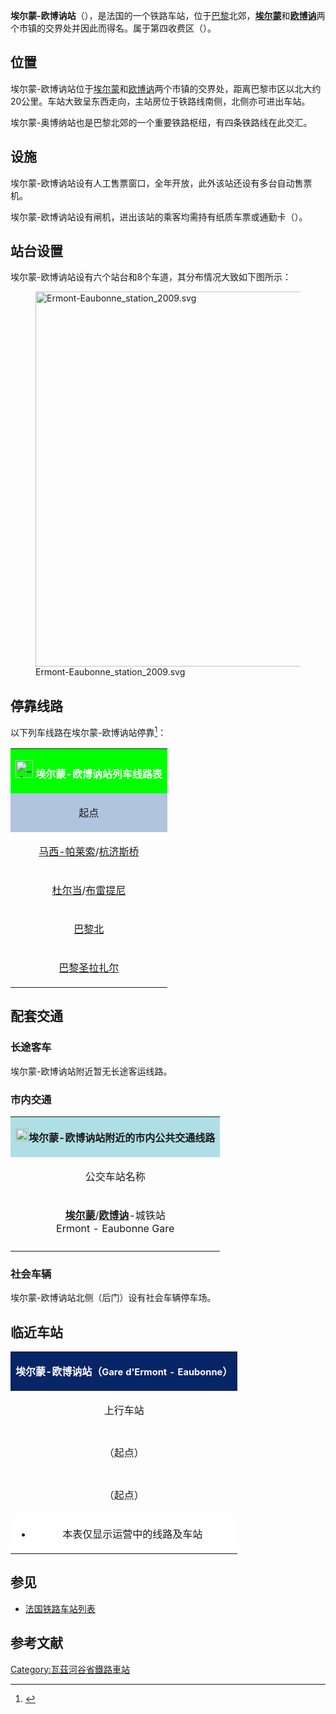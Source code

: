 {{Infobox station
| name          =[[File:Sncf-logo.svg|32x32px]]埃尔蒙-欧博讷站<br>{{lang|fr|Gare d'Ermont - Eaubonne}} 
| type          = [[法国铁路|法国铁路]]
| image = File:Gare d Ermont - Eaubonne - Facade sud 04.jpg
|image_caption = 埃尔蒙-欧博讷站正门
| address       = {{FRA}}[[瓦兹河谷省|瓦兹河谷省]][[埃尔蒙|埃尔蒙]]和[[欧博讷|欧博讷]]交界处
| latd          = 48
| latm          = 58
| lats          = 50
| latNS         = N
| longd         = 2
| longm         = 16
| longs         = 17
| longEW        = E
| operator = [[File:_Sncf-logo.svg|32x32px]]
| coordinates_display = yes
| iso_region    = FR
| line          = 
* [[圣但尼－迪耶普铁路|圣但尼－迪耶普铁路]]
* {{link-fr|埃尔蒙－战神广场铁路|Ligne d'Ermont - Eaubonne à Champ-de-Mars}}
* {{link-fr|巴黎－埃尔蒙铁路|Ligne de Paris-Saint-Lazare à Ermont - Eaubonne}}
* {{link-fr|埃尔蒙－瓦勒蒙杜瓦铁路|Ligne d'Ermont - Eaubonne à Valmondois}}
| structure           = 地面
| levels              = 2层
| platform      = 6
| tracks        = 8
| elevation = 51米
| opened        = 1846年6月20日
| rebuilt = 2005年
| status = 使用中
| closed        = 
| passengers= 19,144,446人次<ref>{{Cite web|url=https://ressources.data.sncf.com/explore/dataset/frequentation-gares/?sort=voyageurs_2014|title=Fréquentation en gares|accessdate=2017-01-29|author=SNCF|date=|language=法语|publisher=SNCF Open Data|archive-date=2016-10-10|archive-url=https://web.archive.org/web/20161010215116/https://ressources.data.sncf.com/explore/dataset/frequentation-gares/?sort=voyageurs_2014|dead-url=no}}</ref>
| pass_year= 2016年
| ADA                 = Yes
| station_type = 客运车站
| connections = 
* [[RATP公交路网|巴黎城市公共交通]]
* {{link-fr|瓦尔密公交|Réseau de bus Valmy}}
* {{link-fr|玫瑰客运|Les Cars Rose}}
* {{link-fr|拉库瓦客运|Cars Lacroix}}
* {{link-fr|瓦兹河谷公交|Réseau de bus Busval d'Oise}}
* [[法兰西岛夜班车|法兰西岛夜班车]]
| route_map =
| map_locator   = 
| note =
| services = [[区域快铁|RER]]<br>[[法兰西岛区域铁路|Transilien]]
}}

'''埃尔蒙-欧博讷站'''（{{lang-fr|Gare d'Ermont - Eaubonne}}），是法国的一个铁路车站，位于[[巴黎|巴黎]]北郊，'''[[埃尔蒙|埃尔蒙]]'''和'''[[欧博讷|欧博讷]]'''两个市镇的交界处并因此而得名。属于第四收费区（{{lang-fr|Zone 4}}）。

==位置==

埃尔蒙-欧博讷站位于[[埃尔蒙|埃尔蒙]]和[[欧博讷|欧博讷]]两个市镇的交界处，距离巴黎市区以北大约20公里。车站大致呈东西走向，主站房位于铁路线南侧，北侧亦可进出车站。

埃尔蒙-奥博纳站也是巴黎北郊的一个重要铁路枢纽，有四条铁路线在此交汇。

==设施==

埃尔蒙-欧博讷站设有人工售票窗口，全年开放，此外该站还设有多台自动售票机。

埃尔蒙-欧博讷站设有闸机，进出该站的乘客均需持有纸质车票或通勤卡（{{lang-fr|Navigo}}）。

==站台设置==

埃尔蒙-欧博讷站设有六个站台和8个车道，其分布情况大致如下图所示：

[[File:Ermont-Eaubonne_station_2009.svg|600px]]


























== 停靠线路 ==

{{动态列表|最后更新时间：2017年1月29日。本章节内容仅供参考，不排除因施工或罢工而引发的临时性变更。欢迎修正和补充}}

以下列车线路在埃尔蒙-欧博讷站停靠<ref>{{Cite web|url=https://www.transilien.com/fr/gare/ermont-eaubonne-8727605|title=GARE ERMONT EAUBONNE|accessdate=2017-01-29|author=SNCF|date=|language=法语|publisher=Transilien|archive-date=2020-11-28|archive-url=https://web.archive.org/web/20201128191007/https://www.transilien.com/fr/gare/ermont-eaubonne-8727605|dead-url=no}}</ref>：

{| class="wikitable mw-collapsible"
|colspan="5" style="background:#00FF00" align="center" |[[File:_Sncf-logo.svg|28x28px]] '''<font color=#FFFFFF>埃尔蒙-欧博讷站列车线路表</font>'''
|-
!style="background:#B0C4DE"|起点
!style="background:#B0C4DE"|上一站
!style="background:#B0C4DE"|线路
!style="background:#B0C4DE"|下一站
!style="background:#B0C4DE"|终点
|-
|[[马西-帕莱索站|马西-帕莱索]]/[[杭济斯桥-奥利机场站|杭济斯桥]]
| rowspan="2"|[[圣格拉提安站|圣格拉提安]]
| rowspan="2"|[[File:RER.svg|23x23px]][[File:Paris_RER_C_icon.svg|23x23px]]
| rowspan="2"|[[塞尔奈站|塞尔奈]]
| rowspan="2"|（起点）/[[蒙提尼-博尚站|蒙提尼-博尚]]/[[蓬图瓦兹站|蓬图瓦兹]]
|-
|[[杜尔当站|杜尔当]]/[[布雷提尼站|布雷提尼]]
|-
| rowspan="2"|[[巴黎北站|巴黎北]]
| rowspan="2"|[[昂冈莱班站|昂冈莱班]]/[[昂冈跑道站|昂冈跑道]]
| rowspan="2"|[[File:Logo_train_transilien.svg|23x23px]][[File:Paris_Transilien_H.svg|23x23px]]]
|[[塞尔奈站|塞尔奈]]
|[[蓬图瓦兹站|蓬图瓦兹]]
|-
|[[埃尔蒙通勤站|埃尔蒙通勤]]
|[[佩尔桑-博蒙站|佩尔桑-博蒙]]
|-
|[[巴黎圣拉扎尔站|巴黎圣拉扎尔]]
|[[桑努瓦站|桑努瓦]]
|[[File:Logo_train_transilien.svg|23x23px]][[File:Logo_Paris_Transilien_ligneJ.svg|23x23px]]]
|（终点）
|（终点）
|}

==配套交通==
===长途客车===

埃尔蒙-欧博讷站附近暂无长途客运线路。

===市内交通===

{| class="wikitable mw-collapsible" 
|colspan="3" align="center" style="background:#AFDFE4"|[[File:Bus-logo.svg|21x21px]]'''埃尔蒙-欧博讷站附近的市内公共交通线路'''
|-
!align="center" |公交车站名称
!align="center" |位置
!align="center" |停靠线路{{noteTag|name=noteA}}<ref>{{Cite web|url=http://www.cars-lacroix.fr/upload/images/reseau/plan_new/26CARSLACROIX24keV39.pdf|title=Plan du réseau - Parc du Parisis|accessdate=2017-01-29|author=Cars Lacroix|date=|language=法语|publisher=|archive-url=https://web.archive.org/web/20160626174647/http://www.cars-lacroix.fr/upload/images/reseau/plan_new/26CARSLACROIX24keV39.pdf|archive-date=2016-06-26|dead-url=yes}}</ref>
|-
|rowspan="9"|'''[[埃尔蒙|埃尔蒙]]'''/'''[[欧博讷|欧博讷]]'''-城铁站<br> Ermont - Eaubonne Gare
|车站停车场<br>Parking Gare
|30.35路{{noteTag|name=noteC}}：'''[[埃尔蒙|埃尔蒙]]'''/'''[[欧博讷|欧博讷]]'''-城铁站 ↔ '''[[弗朗孔维尔|弗朗孔维尔]]'''-[[弗朗孔维勒站|城铁站]]
|-
|5号站台<br>Quai 5
|95.19B：'''[[塞尔吉|塞尔吉]]'''-[[塞尔吉省府站|快铁站]] ↔ '''[[埃尔蒙|埃尔蒙]]'''/'''[[欧博讷|欧博讷]]'''-城铁站
|-
|6号站台<br>Quai 6
|30.11路{{noteTag|name=noteB}}：'''[[埃尔蒙|埃尔蒙]]'''/'''[[欧博讷|欧博讷]]'''-城铁站 ↔ '''[[埃尔蒙|埃尔蒙]]'''-塔子
|-
|7号站台<br>Quai 7
|38.01路：'''[[埃尔蒙|埃尔蒙]]'''/'''[[欧博讷|欧博讷]]'''-城铁站 ↔ '''[[布费蒙|布费蒙]]'''-[[布费蒙站|城铁站]]
|-
|8号站台<br>Quai 8
|138路：'''[[巴黎17区|巴黎]]'''-克里希门 ↔ '''[[埃尔蒙|埃尔蒙]]'''/'''[[欧博讷|欧博讷]]'''-城铁站
|-
|9号站台<br>Quai 9
|14路：'''[[昂冈莱班|昂冈莱班]]'''-[[昂冈莱班站|城铁站]] ↔ '''[[埃尔蒙|埃尔蒙]]'''/'''[[欧博讷|欧博讷]]'''-城铁站
|-
|10号站台<br>Quai 10
|12路：'''[[埃尔蒙|埃尔蒙]]'''/'''[[欧博讷|欧博讷]]'''-城铁站 ↔ '''[[蒙莫朗西_(法国)|蒙莫朗西]]'''-拉舍内埃
|-
|11号站台<br>Quai 11
|[[File:Paris_logo_noctilien_jms.svg|16x16px]]154路：'''[[巴黎第八区|巴黎]]'''-[[巴黎圣拉扎尔站|圣拉扎尔站]] ↔ '''[[蒙提尼累科尔梅伊|蒙提尼累科尔梅伊]]'''-[[蒙提尼-博尚站|城铁站]]<ref>{{Cite web|url=https://www.transilien.com/contents/fr/_Docs-PDF/Les-lignes/Fiches-horaires-Noctilien/h_n154.pdf|title=Ligne N154|accessdate=2017-01-29|author=Noctilien|date=|language=法语|publisher=Transilien}}{{Dead link|date=2018年7月 |bot=InternetArchiveBot |fix-attempted=no }}</ref>
|-
|14号站台<br>Quai 14
|10路：'''[[埃尔蒙|埃尔蒙]]'''/'''[[欧博讷|欧博讷]]'''-城铁站 ↔ '''[[苏瓦西苏蒙莫朗西|苏瓦西]]'''-源泉公园
|-
|colspan="3" style="background:#FFFFFF"|{{noteFoot|1=
{{noteTag|name=noteA|1='''粗体字'''代表该站所在的市镇；中文名称非官方正式翻译，仅供参考}}
{{noteTag|name=noteB|1=周日及节假日停运}}
{{noteTag|name=noteC|1=周六、周日及节假日停运}}
}}
|}

===社会车辆===

埃尔蒙-欧博讷站北侧（后门）设有社会车辆停车场。

==临近车站==

{|class="wikitable mw-collapsible" style="margin: 0 auto; width:42em;"
|colspan="3"  style="background:#082567" align="center"|<font color=#FFFFFF>'''埃尔蒙-欧博讷站（<span style="font-size:11pt;">Gare d'Ermont - Eaubonne</span>）'''</font>
|-
!上行车站
!线路
!下行车站
|-
|align="center" |{{link-fr|昂冈跑道站|Gare du Champ de courses d'Enghien}}
|align="center" |'''[[圣但尼－迪耶普铁路|圣但尼－迪耶普铁路]]'''
|align="center" |{{link-fr|塞尔奈站|Gare de Cernay}}
|-
|align="center" |（起点）
|align="center" |'''{{link-fr|埃尔蒙－战神广场铁路|Ligne d'Ermont - Eaubonne à Champ-de-Mars}}'''
|align="center" |{{link-fr|圣格拉提安站|Gare de Saint-Gratien}}
|-
|align="center" |{{link-fr|桑努瓦站|Gare de Sannois}}
|align="center" |'''{{link-fr|巴黎－埃尔蒙铁路|Ligne de Paris-Saint-Lazare à Ermont - Eaubonne}}'''
|align="center" |（终点）
|-
|align="center" |（起点）
|align="center" |'''{{link-fr|埃尔蒙－瓦勒蒙杜瓦铁路|Ligne d'Ermont - Eaubonne à Valmondois}}'''
|align="center" |{{link-fr|埃尔蒙通勤站|Gare d'Ermont-Halte}}
|-
|colspan="3" style="background:#FFFFFF"|
*本表仅显示运营中的线路及车站
|}

==参见==
* [[法国铁路车站列表|法国铁路车站列表]]

== 参考文献 ==
{{Reflist}}

{{RER C}}
{{法国主要铁路车站}}

[[Category:瓦茲河谷省鐵路車站|Category:瓦茲河谷省鐵路車站]]